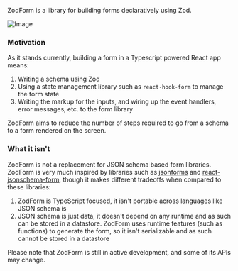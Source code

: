 
ZodForm is a library for building forms declaratively using Zod.

![Image](/zodform.gif)

### Motivation

As it stands currently, building a form in a Typescript powered React app means:

1. Writing a schema using Zod
2. Using a state management library such as `react-hook-form` to manage the form state
3. Writing the markup for the inputs, and wiring up the event handlers, error messages, etc. to the form library

ZodForm aims to reduce the number of steps required to go from a schema to a form rendered on the screen.

### What it isn't

ZodForm is not a replacement for JSON schema based form libraries.
ZodForm is very much inspired by libraries such as [jsonforms](https://jsonforms.io/) and
[react-jsonschema-form](https://react-jsonschema-form.readthedocs.io/en/latest/), though it makes different tradeoffs
when compared to these libraries:

1. ZodForm is TypeScript focused, it isn't portable across languages like JSON schema is
2. JSON schema is just data, it doesn't depend on any runtime and as such can be stored in a datastore.
   ZodForm uses runtime features (such as functions) to generate the form, so it isn't serializable and as such
   cannot be stored in a datastore

<Callout type='default'>
  Please note that ZodForm is still in active development, and some of its APIs may change.
</Callout>
